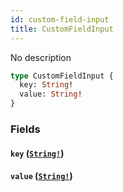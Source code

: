 ```yaml
---
id: custom-field-input
title: CustomFieldInput
---
```


No description

```graphql
type CustomFieldInput {
  key: String!
  value: String!
}
```

### Fields

#### `key` ([`String!`](/graphql/scalars/string))

#### `value` ([`String!`](/graphql/scalars/string))
